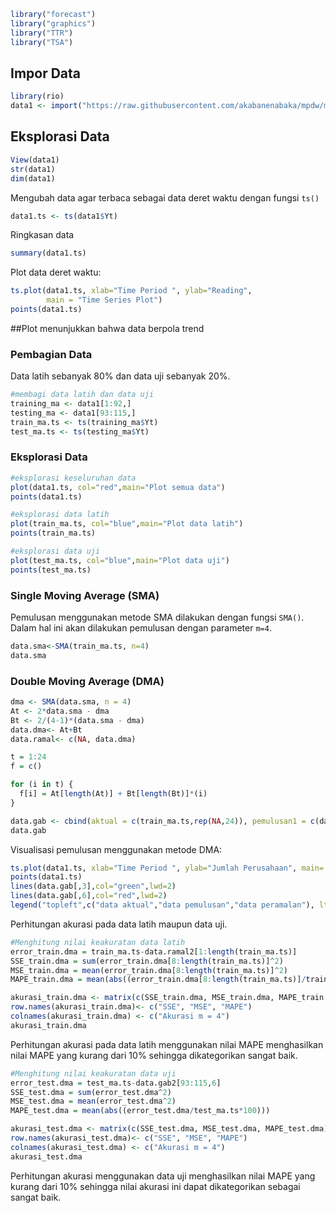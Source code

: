 ```{r}
library("forecast")
library("graphics")
library("TTR")
library("TSA")
```

## Impor Data
```{r}
library(rio)
data1 <- import("https://raw.githubusercontent.com/akabanenabaka/mpdw/main/Jumlah%20Perusahaan%20Transaksi%20dan%20Indeks%20Saham%20di%20Bursa%20Efek.csv")
```

## Eksplorasi Data
```{r}
View(data1)
str(data1)
dim(data1)
```

Mengubah data agar terbaca sebagai data deret waktu dengan fungsi `ts()`
```{r}
data1.ts <- ts(data1$Yt)
```

Ringkasan data
```{r}
summary(data1.ts)
```

Plot data deret waktu:
```{r}
ts.plot(data1.ts, xlab="Time Period ", ylab="Reading", 
        main = "Time Series Plot")
points(data1.ts)
```

##Plot menunjukkan bahwa data berpola trend

### Pembagian Data
Data latih sebanyak 80% dan data uji sebanyak 20%.
```{r}
#membagi data latih dan data uji
training_ma <- data1[1:92,]
testing_ma <- data1[93:115,]
train_ma.ts <- ts(training_ma$Yt)
test_ma.ts <- ts(testing_ma$Yt)
```

### Eksplorasi Data
```{r}
#eksplorasi keseluruhan data
plot(data1.ts, col="red",main="Plot semua data")
points(data1.ts)

#eksplorasi data latih
plot(train_ma.ts, col="blue",main="Plot data latih")
points(train_ma.ts)

#eksplorasi data uji
plot(test_ma.ts, col="blue",main="Plot data uji")
points(test_ma.ts)
```

### Single Moving Average (SMA)
Pemulusan menggunakan metode SMA dilakukan dengan fungsi `SMA()`. Dalam hal ini akan dilakukan pemulusan dengan parameter `m=4`.
```{r}
data.sma<-SMA(train_ma.ts, n=4)
data.sma
```

### Double Moving Average (DMA)
```{r}
dma <- SMA(data.sma, n = 4)
At <- 2*data.sma - dma
Bt <- 2/(4-1)*(data.sma - dma)
data.dma<- At+Bt
data.ramal<- c(NA, data.dma)

t = 1:24
f = c()

for (i in t) {
  f[i] = At[length(At)] + Bt[length(Bt)]*(i)
}

data.gab <- cbind(aktual = c(train_ma.ts,rep(NA,24)), pemulusan1 = c(data.sma,rep(NA,24)),pemulusan2 = c(data.dma, rep(NA,24)),At = c(At, rep(NA,24)), Bt = c(Bt,rep(NA,24)),ramalan = c(data.ramal2, f[-1]))
data.gab

```

Visualisasi pemulusan menggunakan metode DMA:
```{r}
ts.plot(data1.ts, xlab="Time Period ", ylab="Jumlah Perusahaan", main= "DMA N=4 Data Sales")
points(data1.ts)
lines(data.gab[,3],col="green",lwd=2)
lines(data.gab[,6],col="red",lwd=2)
legend("topleft",c("data aktual","data pemulusan","data peramalan"), lty=8, col=c("black","green","red"), cex=0.8)

```

Perhitungan akurasi pada data latih maupun data uji.
```{r}
#Menghitung nilai keakuratan data latih
error_train.dma = train_ma.ts-data.ramal2[1:length(train_ma.ts)]
SSE_train.dma = sum(error_train.dma[8:length(train_ma.ts)]^2)
MSE_train.dma = mean(error_train.dma[8:length(train_ma.ts)]^2)
MAPE_train.dma = mean(abs((error_train.dma[8:length(train_ma.ts)]/train_ma.ts[8:length(train_ma.ts)])*100))

akurasi_train.dma <- matrix(c(SSE_train.dma, MSE_train.dma, MAPE_train.dma))
row.names(akurasi_train.dma)<- c("SSE", "MSE", "MAPE")
colnames(akurasi_train.dma) <- c("Akurasi m = 4")
akurasi_train.dma
```
Perhitungan akurasi pada data latih menggunakan nilai MAPE menghasilkan nilai MAPE yang kurang dari 10% sehingga dikategorikan sangat baik.

```{r}
#Menghitung nilai keakuratan data uji
error_test.dma = test_ma.ts-data.gab2[93:115,6]
SSE_test.dma = sum(error_test.dma^2)
MSE_test.dma = mean(error_test.dma^2)
MAPE_test.dma = mean(abs((error_test.dma/test_ma.ts*100)))

akurasi_test.dma <- matrix(c(SSE_test.dma, MSE_test.dma, MAPE_test.dma))
row.names(akurasi_test.dma)<- c("SSE", "MSE", "MAPE")
colnames(akurasi_test.dma) <- c("Akurasi m = 4")
akurasi_test.dma
```

Perhitungan akurasi menggunakan data uji menghasilkan nilai MAPE yang kurang dari 10% sehingga nilai akurasi ini dapat dikategorikan sebagai sangat baik.
